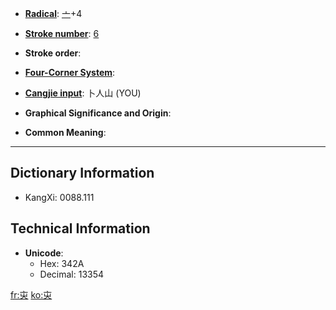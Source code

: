 * '''[[Index:Chinese radical| Radical]]''': [[Index:Chinese radical/亠|亠]]+4

* '''[[Index:Chinese total strokes|Stroke number]]''': [[Index:Chinese total strokes/6|6]]

* '''Stroke order''': 

* '''[[Index:Chinese four corner|Four-Corner System]]''': 

* '''[[Index:Chinese Cangjie|Cangjie input]]''': 卜人山 (YOU)

* '''Graphical Significance and Origin''': 

* '''Common Meaning''': 

----

== Dictionary Information ==

* KangXi: 0088.111

== Technical Information ==

* '''Unicode''':
** Hex: 342A
** Decimal: 13354

[[fr:㐪]]
[[ko:㐪]]